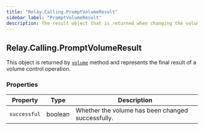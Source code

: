 ```yaml
---
title: "Relay.Calling.PromptVolumeResult"
sidebar_label: "PromptVolumeResult"
description: The result object that is returned when changing the volume of a prompt action.
---
```


[volume]: /sdks/realtime-sdk/v2/language/python/calling/actions/prompt#volume

## Relay.Calling.PromptVolumeResult

This object is returned by [`volume`][volume] method and represents the final result of a volume control operation.

### Properties

| Property | Type | Description |
| -------- | ---- | ----------- |
| `successful` | boolean | Whether the volume has been changed successfully. |